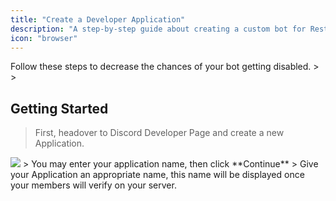 ```yaml
---
title: "Create a Developer Application"
description: "A step-by-step guide about creating a custom bot for RestoreCord."
icon: "browser"
---
```

<Warning>
    <Card title="How to secure your Discord bot." icon="shield" href="/guides/secure-bot">
        Follow these steps to decrease the chances of your bot getting disabled.
    </Card>
</Warning>
>
>

## Getting Started
> First, headover to Discord Developer Page and create a new Application.

<Card title="➡️ Visit Discord Developer Page " href="https://discord.com/developers/applications">
</Card>

<Frame>
  <img src="images/setup_create_application.png" />
</Frame>
>
<Info>You may enter your application name, then click **Continue**</Info>
>
<Note>Give your Application an appropriate name, this name will be displayed once your members will verify on your server.</Note>

<Card title="Continue with the next step!" icon="arrow-right" href="/guides/setup/custom-bot/create-bot" color="2ab673"></Card>
